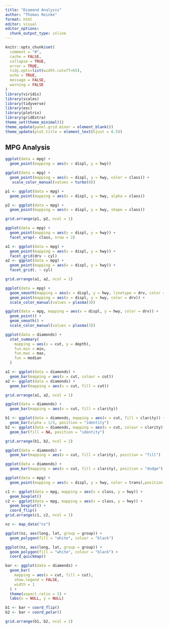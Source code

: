 ```yaml
---
title: "Diamond Analysis"
author: "Thomas Reinke"
format: html
editor: visual
editor_options: 
  chunk_output_type: inline
---
```


```r
knitr::opts_chunk$set(
  comment = "#", 
  cache = FALSE,  
  collapse = TRUE,
  error = TRUE,
  tidy.opts=list(width.cutoff=65),
  echo = TRUE,
  message = FALSE,
  warning = FALSE
)
library(viridis)
library(scales)
library(tidyverse)
library(esc)
library(plotrix)
library(gridExtra)
theme_set(theme_minimal())
theme_update(panel.grid.minor = element_blank())
theme_update(plot.title = element_text(hjust = 0.5))

```


## MPG Analysis


```r
ggplot(data = mpg) + 
  geom_point(mapping = aes(x = displ, y = hwy))
```
```r
ggplot(data = mpg) + 
  geom_point(mapping = aes(x = displ, y = hwy, color = class)) + 
   scale_color_manual(values = turbo(8))

```

```r
p1 <- ggplot(data = mpg) + 
  geom_point(mapping = aes(x = displ, y = hwy, alpha = class))

p2 <- ggplot(data = mpg) + 
  geom_point(mapping = aes(x = displ, y = hwy, shape = class))

grid.arrange(p1, p2, ncol = 1)


```


```r
ggplot(data = mpg) + 
  geom_point(mapping = aes(x = displ, y = hwy)) + 
  facet_wrap(~ class, nrow = 2)

```

```r
a1 <- ggplot(data = mpg) + 
  geom_point(mapping = aes(x = displ, y = hwy)) + 
  facet_grid(drv ~ cyl)
a2 <- ggplot(data = mpg) + 
  geom_point(mapping = aes(x = displ, y = hwy)) + 
  facet_grid(. ~ cyl)

grid.arrange(a1, a2, ncol = 1)

```

```r
ggplot(data = mpg) + 
  geom_smooth(mapping = aes(x = displ, y = hwy, linetype = drv, color = drv)) + 
  geom_point(mapping = aes(x = displ, y = hwy, color = drv)) + 
  scale_color_manual(values = plasma(3))

```
```r
ggplot(data = mpg, mapping = aes(x = displ, y = hwy, color = drv)) + 
  geom_point() + 
  geom_smooth() + 
  scale_color_manual(values = plasma(3))

```
```r
ggplot(data = diamonds) + 
  stat_summary(
    mapping = aes(x = cut, y = depth),
    fun.min = min,
    fun.max = max,
    fun = median
  )

```

```r
a1 <- ggplot(data = diamonds) + 
  geom_bar(mapping = aes(x = cut, colour = cut))
a2 <- ggplot(data = diamonds) + 
  geom_bar(mapping = aes(x = cut, fill = cut))

grid.arrange(a1, a2, ncol = 1)
```

```r
ggplot(data = diamonds) + 
  geom_bar(mapping = aes(x = cut, fill = clarity))

```

```r
b1 <- ggplot(data = diamonds, mapping = aes(x = cut, fill = clarity)) + 
  geom_bar(alpha = 1/5, position = "identity")
b2 <- ggplot(data = diamonds, mapping = aes(x = cut, colour = clarity)) + 
  geom_bar(fill = NA, position = "identity")

grid.arrange(b1, b2, ncol = 2)

```

```r
ggplot(data = diamonds) + 
  geom_bar(mapping = aes(x = cut, fill = clarity), position = "fill")

```

```r
ggplot(data = diamonds) + 
  geom_bar(mapping = aes(x = cut, fill = clarity), position = "dodge")

```

```r
ggplot(data = mpg) + 
  geom_point(mapping = aes(x = displ, y = hwy, color = trans),position = "jitter") + scale_color_manual(values = turbo(10))

```

```r
c1 <- ggplot(data = mpg, mapping = aes(x = class, y = hwy)) + 
  geom_boxplot()
c2 <- ggplot(data = mpg, mapping = aes(x = class, y = hwy)) + 
  geom_boxplot() +
  coord_flip()
grid.arrange(c1, c2, ncol = 1)

```

```r
nz <- map_data("nz")

ggplot(nz, aes(long, lat, group = group)) +
  geom_polygon(fill = "white", colour = "black")

ggplot(nz, aes(long, lat, group = group)) +
  geom_polygon(fill = "white", colour = "black") +
  coord_quickmap()

```

```r
bar <- ggplot(data = diamonds) + 
  geom_bar(
    mapping = aes(x = cut, fill = cut), 
    show.legend = FALSE,
    width = 1
  ) + 
  theme(aspect.ratio = 1) +
  labs(x = NULL, y = NULL)

b1 <- bar + coord_flip()
b2 <- bar + coord_polar()

grid.arrange(b1, b2, ncol = 2)

```